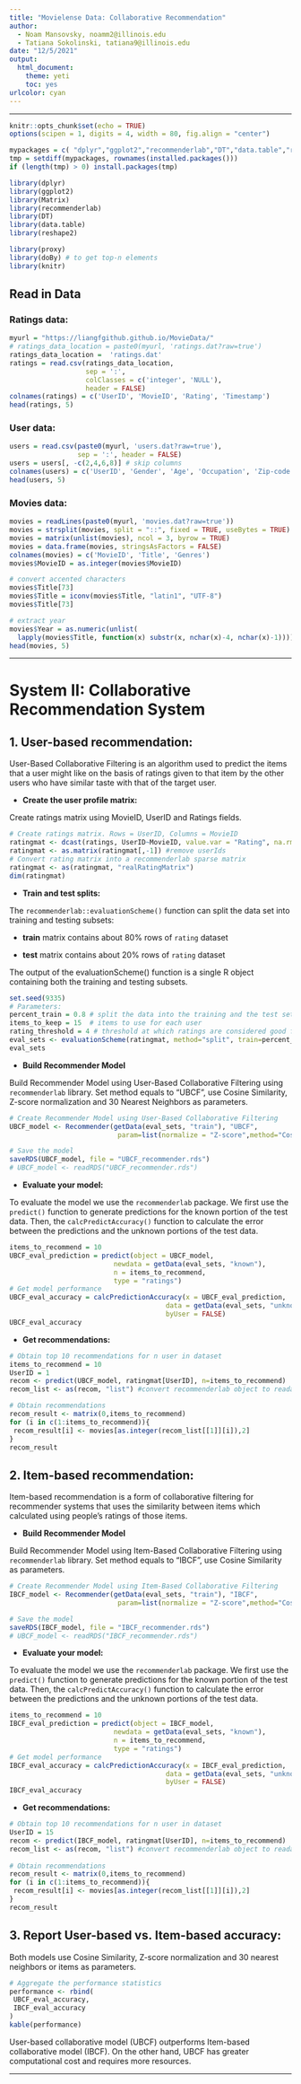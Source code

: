 ```yaml
---
title: "Movielense Data: Collaborative Recommendation"
author: 
  - Noam Mansovsky, noamm2@illinois.edu
  - Tatiana Sokolinski, tatiana9@illinois.edu
date: "12/5/2021"
output:
  html_document: 
    theme: yeti
    toc: yes
urlcolor: cyan
---
```

***
```r
knitr::opts_chunk$set(echo = TRUE)
options(scipen = 1, digits = 4, width = 80, fig.align = "center")

mypackages = c( "dplyr","ggplot2","recommenderlab","DT","data.table","reshape2","Matrix","proxy","doBy")   
tmp = setdiff(mypackages, rownames(installed.packages())) 
if (length(tmp) > 0) install.packages(tmp)

library(dplyr)
library(ggplot2)
library(Matrix)
library(recommenderlab)
library(DT)
library(data.table)
library(reshape2)

library(proxy)
library(doBy) # to get top-n elements
library(knitr)
```


## Read in Data

### Ratings data:
```r
myurl = "https://liangfgithub.github.io/MovieData/"
# ratings_data_location = paste0(myurl, 'ratings.dat?raw=true')
ratings_data_location =  'ratings.dat'
ratings = read.csv(ratings_data_location, 
                   sep = ':',
                   colClasses = c('integer', 'NULL'), 
                   header = FALSE)
colnames(ratings) = c('UserID', 'MovieID', 'Rating', 'Timestamp')
head(ratings, 5)
```


### User data:
```r
users = read.csv(paste0(myurl, 'users.dat?raw=true'),
                 sep = ':', header = FALSE)
users = users[, -c(2,4,6,8)] # skip columns
colnames(users) = c('UserID', 'Gender', 'Age', 'Occupation', 'Zip-code')
head(users, 5)
```

### Movies data:

```r
movies = readLines(paste0(myurl, 'movies.dat?raw=true'))
movies = strsplit(movies, split = "::", fixed = TRUE, useBytes = TRUE)
movies = matrix(unlist(movies), ncol = 3, byrow = TRUE)
movies = data.frame(movies, stringsAsFactors = FALSE)
colnames(movies) = c('MovieID', 'Title', 'Genres')
movies$MovieID = as.integer(movies$MovieID)

# convert accented characters
movies$Title[73]
movies$Title = iconv(movies$Title, "latin1", "UTF-8")
movies$Title[73]

# extract year
movies$Year = as.numeric(unlist(
  lapply(movies$Title, function(x) substr(x, nchar(x)-4, nchar(x)-1))))
head(movies, 5)
```

***
# System II: Collaborative Recommendation System

## 1. User-based recommendation:

User-Based Collaborative Filtering is an algorithm used to predict the items that a user might like on the basis of ratings given to that item by the other users who have similar taste with that of the target user.

- **Create the user profile matrix:**

Create ratings matrix using MovieID, UserID and Ratings fields.

```r
# Create ratings matrix. Rows = UserID, Columns = MovieID
ratingmat <- dcast(ratings, UserID~MovieID, value.var = "Rating", na.rm=FALSE)
ratingmat <- as.matrix(ratingmat[,-1]) #remove userIds
# Convert rating matrix into a recommenderlab sparse matrix
ratingmat <- as(ratingmat, "realRatingMatrix")
dim(ratingmat)
```

- **Train and test splits:**

The `recommenderlab::evaluationScheme()` function can split the data set into training and testing subsets:

- **train** matrix contains about 80% rows of `rating` dataset

- **test** matrix contains about 20% rows of `rating` dataset


The output of the evaluationScheme() function is a single R object containing both the training and testing subsets.

```r
set.seed(9335)
# Parameters:
percent_train = 0.8 # split the data into the training and the test sets (80%/20%)
items_to_keep = 15  # items to use for each user
rating_threshold = 4 # threshold at which ratings are considered good for evaluation
eval_sets <- evaluationScheme(ratingmat, method="split", train=percent_train, given=items_to_keep, goodRating=rating_threshold)
eval_sets
```

- **Build Recommender Model**

Build Recommender Model using User-Based Collaborative Filtering using `recommenderlab` library. Set method equals to "UBCF", use Cosine Similarity, Z-score normalization and 30 Nearest Neighbors as parameters.
```r
# Create Recommender Model using User-Based Collaborative Filtering
UBCF_model <- Recommender(getData(eval_sets, "train"), "UBCF", 
                           param=list(normalize = "Z-score",method="Cosine",nn=30))
```

```r
# Save the model
saveRDS(UBCF_model, file = "UBCF_recommender.rds")
# UBCF_model <- readRDS("UBCF_recommender.rds")
```

- **Evaluate your model:**

To evaluate the model we use the `recommenderlab` package. We first use the `predict()` function to generate predictions for the known portion of the test data. Then, the `calcPredictAccuracy()` function to calculate the error between the predictions and the unknown portions of the test data.

```r
items_to_recommend = 10
UBCF_eval_prediction = predict(object = UBCF_model,
                          newdata = getData(eval_sets, "known"),
                          n = items_to_recommend,
                          type = "ratings")
# Get model performance
UBCF_eval_accuracy = calcPredictionAccuracy(x = UBCF_eval_prediction,
                                       data = getData(eval_sets, "unknown"),
                                       byUser = FALSE)
UBCF_eval_accuracy
```





- **Get recommendations:**


```r
# Obtain top 10 recommendations for n user in dataset
items_to_recommend = 10
UserID = 1
recom <- predict(UBCF_model, ratingmat[UserID], n=items_to_recommend) 
recom_list <- as(recom, "list") #convert recommenderlab object to readable list

# Obtain recommendations
recom_result <- matrix(0,items_to_recommend)
for (i in c(1:items_to_recommend)){
 recom_result[i] <- movies[as.integer(recom_list[[1]][i]),2]
}
recom_result
```

## 2. Item-based recommendation:

Item-based recommendation is a form of collaborative filtering for recommender systems that uses the similarity between items which calculated using people's ratings of those items. 

- **Build Recommender Model**

Build Recommender Model using Item-Based Collaborative Filtering using `recommenderlab` library. Set method equals to "IBCF", use Cosine Similarity as parameters.
```r
# Create Recommender Model using Item-Based Collaborative Filtering
IBCF_model <- Recommender(getData(eval_sets, "train"), "IBCF", 
                           param=list(normalize = "Z-score",method="Cosine",k=30))
```

```r
# Save the model
saveRDS(IBCF_model, file = "IBCF_recommender.rds")
# UBCF_model <- readRDS("IBCF_recommender.rds")
```

- **Evaluate your model:**

To evaluate the model we use the `recommenderlab` package. We first use the `predict()` function to generate predictions for the known portion of the test data. Then, the `calcPredictAccuracy()` function to calculate the error between the predictions and the unknown portions of the test data.

```r
items_to_recommend = 10
IBCF_eval_prediction = predict(object = IBCF_model,
                          newdata = getData(eval_sets, "known"),
                          n = items_to_recommend,
                          type = "ratings")
# Get model performance
IBCF_eval_accuracy = calcPredictionAccuracy(x = IBCF_eval_prediction,
                                       data = getData(eval_sets, "unknown"),
                                       byUser = FALSE)
IBCF_eval_accuracy
```
- **Get recommendations:**

```r
# Obtain top 10 recommendations for n user in dataset
UserID = 15
recom <- predict(IBCF_model, ratingmat[UserID], n=items_to_recommend) 
recom_list <- as(recom, "list") #convert recommenderlab object to readable list
 
# Obtain recommendations
recom_result <- matrix(0,items_to_recommend)
for (i in c(1:items_to_recommend)){
 recom_result[i] <- movies[as.integer(recom_list[[1]][i]),2]
}
recom_result
```

## 3. Report User-based vs. Item-based accuracy:

Both models use Cosine Similarity, Z-score normalization and 30 nearest neighbors or items as parameters.

```r
# Aggregate the performance statistics
performance <- rbind(
 UBCF_eval_accuracy,
 IBCF_eval_accuracy
)
kable(performance)
```

User-based collaborative model (UBCF) outperforms Item-based collaborative model (IBCF). On the other hand, UBCF has greater computational cost and requires more resources. 

***


